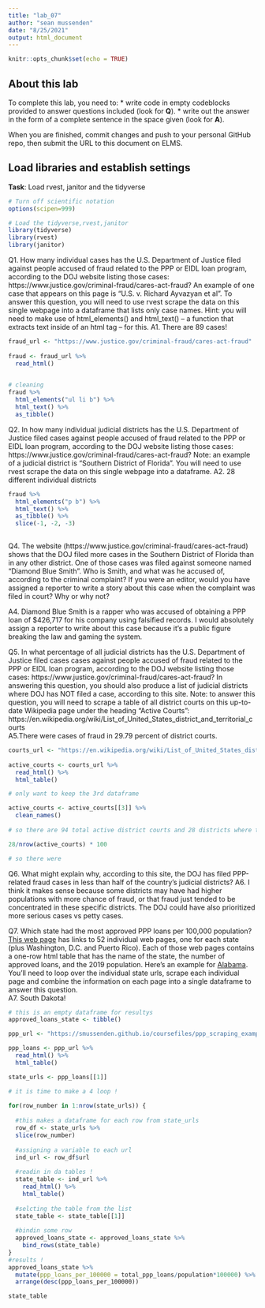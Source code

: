 ```yaml
---
title: "lab_07"
author: "sean mussenden"
date: "8/25/2021"
output: html_document
---
```


```r
knitr::opts_chunk$set(echo = TRUE)
```

## About this lab

To complete this lab, you need to:
* write code in empty codeblocks provided to answer questions included (look for **Q**).
* write out the answer in the form of a complete sentence in the space given (look for **A**).

When you are finished, commit changes and push to your personal GitHub repo, then submit the URL to this document on ELMS.

## Load libraries and establish settings
**Task**: Load rvest, janitor and the tidyverse
```r
# Turn off scientific notation
options(scipen=999)

# Load the tidyverse,rvest,janitor
library(tidyverse)
library(rvest)
library(janitor)

```


Q1. How many individual cases has the U.S. Department of Justice filed against people accused of fraud related to the PPP or EIDL loan program, according to the DOJ website listing those cases: https://www.justice.gov/criminal-fraud/cares-act-fraud?  An example of one case that appears on this page is "U.S. v. Richard Ayvazyan et al". To answer this question, you will need to use rvest scrape the data on this single webpage into a dataframe that lists only case names. Hint: you will need to make use of html_elements() and html_text() -- a function that extracts text inside of an html tag -- for this.
A1.  There are 89 cases!

```r

fraud_url <- "https://www.justice.gov/criminal-fraud/cares-act-fraud" 
  
fraud <- fraud_url %>%
  read_html() 
  

# cleaning 
fraud %>% 
  html_elements("ul li b") %>%
  html_text() %>%
  as_tibble() 


```

Q2. In how many individual judicial districts has the U.S. Department of Justice filed cases against people accused of fraud related to the PPP or EIDL loan program, according to the DOJ website listing those cases: https://www.justice.gov/criminal-fraud/cares-act-fraud?  Note: an example of a judicial district is "Southern District of Florida". You will need to use rvest scrape the data on this single webpage into a dataframe.
A2. 28 different individual districts

```r

fraud %>%
  html_elements("p b") %>%
  html_text() %>%
  as_tibble() %>%
  slice(-1, -2, -3)
  


```

Q4. The website (https://www.justice.gov/criminal-fraud/cares-act-fraud) shows that the DOJ filed more cases in the Southern District of Florida than in any other district. One of those cases was filed against someone named "Diamond Blue Smith". Who is Smith, and what was he accused of, according to the criminal complaint? If you were an editor, would you have assigned a reporter to write a story about this case when the complaint was filed in court? Why or why not?

A4. Diamond Blue Smith is a rapper who was accused of obtaining a PPP loan of $426,717 for his company using falsified records. I would absolutely assign a reporter to write about this case because it's a public figure breaking the law and gaming the system. 

Q5. In what percentage of all judicial districts has the U.S. Department of Justice filed cases cases against people accused of fraud related to the PPP or EIDL loan program, according to the DOJ website listing those cases: https://www.justice.gov/criminal-fraud/cares-act-fraud? In answering this question, you should also produce a list of judicial districts where DOJ has NOT filed a case, according to this site.  Note: to answer this question, you will need to scrape a table of all district courts on this up-to-date Wikipedia page under the heading "Active Courts": https://en.wikipedia.org/wiki/List_of_United_States_district_and_territorial_courts  
A5.There were cases of fraud in 29.79 percent of district courts. 


```r

courts_url <- "https://en.wikipedia.org/wiki/List_of_United_States_district_and_territorial_courts"
 
active_courts <- courts_url %>%
  read_html() %>%
  html_table()

# only want to keep the 3rd dataframe

active_courts <- active_courts[[3]] %>%
  clean_names() 
  
# so there are 94 total active district courts and 28 districts where there were fraud 

28/nrow(active_courts) * 100

# so there were

```
Q6. What might explain why, according to this site, the DOJ has filed PPP-related fraud cases in less than half of the country's judicial districts?
A6. I think it makes sense because some districts may have had higher populations with more chance of fraud, or that fraud just tended to be concentrated in these specific districts. The DOJ could have also prioritized more serious cases vs petty cases. 

Q7. Which state had the most approved PPP loans per 100,000 population? [This web page](https://smussenden.github.io/coursefiles/ppp_scraping_example/index.html) has links to 52 individual web pages, one for each state (plus Washington, D.C. and Puerto Rico). Each of those web pages contains a one-row html table that has the name of the state, the number of approved loans, and the 2019 population. Here's an example for [Alabama](https://smussenden.github.io/coursefiles/ppp_scraping_example/states/alabama.html). You'll need to loop over the individual state urls, scrape each individual page and combine the information on each page into a single dataframe to answer this question.  
A7. South Dakota!
```r

# this is an empty dataframe for resultys
approved_loans_state <- tibble()

ppp_url <- "https://smussenden.github.io/coursefiles/ppp_scraping_example/index.html"

ppp_loans <- ppp_url %>% 
  read_html() %>% 
  html_table()

state_urls <- ppp_loans[[1]]

# it is time to make a 4 loop !
   
for(row_number in 1:nrow(state_urls)) {
  
  #this makes a dataframe for each row from state_urls
  row_df <- state_urls %>%
  slice(row_number)
  
  #assigning a variable to each url
  ind_url <- row_df$url 
  
  #readin in da tables !
  state_table <- ind_url %>%    
    read_html() %>%
    html_table() 
  
  #selcting the table from the list
  state_table <- state_table[[1]]
  
  #bindin some row
  approved_loans_state <- approved_loans_state %>%
    bind_rows(state_table)
}
#results !
approved_loans_state %>%
  mutate(ppp_loans_per_100000 = total_ppp_loans/population*100000) %>%
  arrange(desc(ppp_loans_per_100000))

state_table




```
